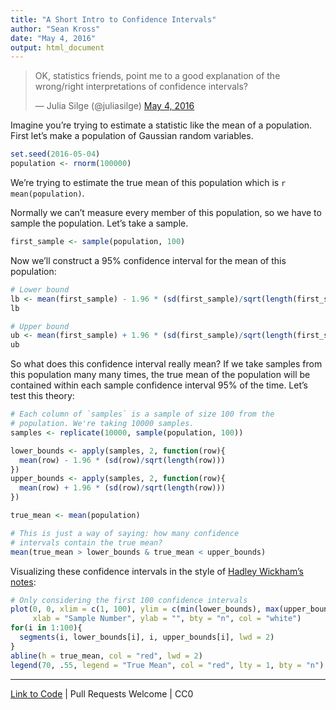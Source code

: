 ```yaml
---
title: "A Short Intro to Confidence Intervals"
author: "Sean Kross"
date: "May 4, 2016"
output: html_document
---
```


<blockquote class="twitter-tweet" data-lang="en"><p lang="en" dir="ltr">OK, statistics friends, point me to a good explanation of the wrong/right interpretations of confidence intervals?</p>&mdash; Julia Silge (@juliasilge) <a href="https://twitter.com/juliasilge/status/727976472917377024">May 4, 2016</a></blockquote>
<script async src="http://platform.twitter.com/widgets.js" charset="utf-8"></script>

Imagine you're trying to estimate a statistic like the mean
of a population. First let's make a population of Gaussian
random variables.

```r
set.seed(2016-05-04)
population <- rnorm(100000)
```

We're trying to estimate the true mean of this population
which is `r mean(population)`.

Normally we can't measure every member of this population,
so we have to sample the population. Let's take a sample.

```r
first_sample <- sample(population, 100)
```

Now we'll construct a 95% confidence interval for the mean of
this population:

```r
# Lower bound
lb <- mean(first_sample) - 1.96 * (sd(first_sample)/sqrt(length(first_sample)))
lb

# Upper bound
ub <- mean(first_sample) + 1.96 * (sd(first_sample)/sqrt(length(first_sample)))
ub
```

So what does this confidence interval really mean? If we
take samples from this population many many times,
the true mean of the population will be contained within
each sample confidence interval 95% of the time. Let's
test this theory:

```r
# Each column of `samples` is a sample of size 100 from the
# population. We're taking 10000 samples.
samples <- replicate(10000, sample(population, 100))

lower_bounds <- apply(samples, 2, function(row){
  mean(row) - 1.96 * (sd(row)/sqrt(length(row)))
})
upper_bounds <- apply(samples, 2, function(row){
  mean(row) + 1.96 * (sd(row)/sqrt(length(row)))
})

true_mean <- mean(population)

# This is just a way of saying: how many confidence
# intervals contain the true mean?
mean(true_mean > lower_bounds & true_mean < upper_bounds)
```

Visualizing these confidence intervals in the style of
[Hadley Wickham's notes](http://stat310.had.co.nz/lectures/22-confidence.pdf):

```r
# Only considering the first 100 confidence intervals
plot(0, 0, xlim = c(1, 100), ylim = c(min(lower_bounds), max(upper_bounds)),
     xlab = "Sample Number", ylab = "", bty = "n", col = "white")
for(i in 1:100){
  segments(i, lower_bounds[i], i, upper_bounds[i], lwd = 2)
}
abline(h = true_mean, col = "red", lwd = 2)
legend(70, .55, legend = "True Mean", col = "red", lty = 1, bty = "n")
```

---

[Link to Code](https://github.com/seankross/seankross.github.io/blob/master/notes/ci/index.Rmd) | Pull Requests Welcome | CC0